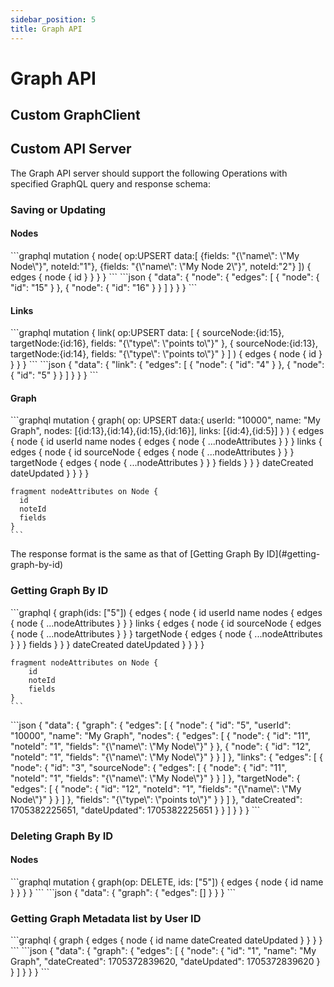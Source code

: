 ```yaml
---
sidebar_position: 5
title: Graph API
---
```



Graph API
=========

Custom GraphClient
------------------

Custom API Server
-----------------

The Graph API server should support the following Operations with specified GraphQL query and response schema:

### Saving or Updating

#### Nodes

<Tabs>
  <TabItem value="graphql-query" label="GraphQL Query" default>
    ```graphql
    mutation {
        node(
          op:UPSERT
          data:[
            {fields: "{\"name\": \"My Node\"}", noteId:"1"},
            {fields: "{\"name\": \"My Node 2\"}", noteId:"2"}
          ]) {
            edges {
                node {
                    id
                }
            }
        }
    }
    ```
  </TabItem>
  <TabItem value="graphql-response" label="Response">
    ```json
    {
      "data": {
        "node": {
          "edges": [
            {
              "node": {
                "id": "15"
              }
            },
            {
              "node": {
                "id": "16"
              }
            }
          ]
        }
      }
    }
    ```
  </TabItem>
</Tabs>

#### Links

<Tabs>
  <TabItem value="graphql-query" label="GraphQL Query" default>
    ```graphql
    mutation {
        link(
            op:UPSERT
            data: [     
              {
                sourceNode:{id:15},
                targetNode:{id:16},
                fields: "{\"type\": \"points to\"}"
              },
              {
                sourceNode:{id:13},
                targetNode:{id:14},
                fields: "{\"type\": \"points to\"}"
              }
            ]
        ) {
            edges {
                node {
                    id
                }
            }
        }
    }
    ```
  </TabItem>
  <TabItem value="graphql-response" label="Response">
    ```json
    {
      "data": {
        "link": {
          "edges": [
            {
              "node": {
                "id": "4"
              }
            },
            {
              "node": {
                "id": "5"
              }
            }
          ]
        }
      }
    }
    ```
  </TabItem>
</Tabs>

#### Graph

<Tabs>
  <TabItem value="graphql-query" label="GraphQL Query" default>
    ```graphql
    mutation {
        graph(
            op: UPSERT
            data:{
                userId: "10000",
                name: "My Graph",
                nodes: [{id:13},{id:14},{id:15},{id:16}],
                links: [{id:4},{id:5}]
            }
        ) {
          edges {
            node {
                id
                userId
                name
                nodes {
                    edges {
                        node {
                            ...nodeAttributes
                        }
                    }
                }
                links {
                    edges {
                        node {
                            id
                            sourceNode {
                                edges {
                                    node {
                                        ...nodeAttributes
                                    }
                                }
                            }
                            targetNode {
                                edges {
                                    node {
                                        ...nodeAttributes
                                    }
                                }
                            }
                            fields
                        }
                    }
                }
                dateCreated
                dateUpdated
            }
          }
        }
    }

    fragment nodeAttributes on Node {
      id
      noteId
      fields
    }
    ```

  </TabItem>
  <TabItem value="graphql-response" label="Response">
    The response format is the same as that of [Getting Graph By ID](#getting-graph-by-id)
  </TabItem>
</Tabs>

### Getting Graph By ID

<Tabs>
  <TabItem value="graphql-query" label="GraphQL Query" default>
    ```graphql
    {
        graph(ids: ["5"]) {
            edges {
                node {
                    id
                    userId
                    name
                    nodes {
                        edges {
                            node {
                                ...nodeAttributes
                            }
                        }
                    }
                    links {
                        edges {
                            node {
                                id
                                sourceNode {
                                    edges {
                                        node {
                                            ...nodeAttributes
                                        }
                                    }
                                }
                                targetNode {
                                    edges {
                                        node {
                                            ...nodeAttributes
                                        }
                                    }
                                }
                                fields
                            }
                        }
                    }
                    dateCreated
                    dateUpdated
                }
            }
        }
    }

    fragment nodeAttributes on Node {
        id
        noteId
        fields
    }
    ```

  </TabItem>
  <TabItem value="graphql-response" label="Response">
    ```json
    {
      "data": {
        "graph": {
          "edges": [
            {
              "node": {
                "id": "5",
                "userId": "10000",
                "name": "My Graph",
                "nodes": {
                  "edges": [
                    {
                      "node": {
                        "id": "11",
                        "noteId": "1",
                        "fields": "{\"name\": \"My Node\"}"
                      }
                    },
                    {
                      "node": {
                        "id": "12",
                        "noteId": "1",
                        "fields": "{\"name\": \"My Node\"}"
                      }
                    }
                  ]
                },
                "links": {
                  "edges": [
                    {
                      "node": {
                        "id": "3",
                        "sourceNode": {
                          "edges": [
                            {
                              "node": {
                                "id": "11",
                                "noteId": "1",
                                "fields": "{\"name\": \"My Node\"}"
                              }
                            }
                          ]
                        },
                        "targetNode": {
                          "edges": [
                            {
                              "node": {
                                "id": "12",
                                "noteId": "1",
                                "fields": "{\"name\": \"My Node\"}"
                              }
                            }
                          ]
                        },
                        "fields": "{\"type\": \"points to\"}"
                      }
                    }
                  ]
                },
                "dateCreated": 1705382225651,
                "dateUpdated": 1705382225651
              }
            }
          ]
        }
      }
    }
    ```
  </TabItem>
</Tabs>

### Deleting Graph By ID

#### Nodes

<Tabs>
  <TabItem value="graphql-query" label="GraphQL Query" default>
    ```graphql
    mutation {
      graph(op: DELETE, ids: ["5"]) {
        edges {
          node {
            id
            name
          }
        }
      }
    }
    ```

  </TabItem>
  <TabItem value="graphql-response" label="Response">
    ```json
    {
      "data": {
        "graph": {
          "edges": []
        }
      }
    }
    ```

  </TabItem>
</Tabs>

### Getting Graph Metadata list by User ID

<Tabs>
  <TabItem value="graphql-query" label="GraphQL Query" default>
    ```graphql
    {
      graph {
          edges {
              node {
                id
                name
                dateCreated
                dateUpdated
              }
          }
      }
    }
    ```
  </TabItem>
  <TabItem value="graphql-response" label="Response">
    ```json
    {
      "data": {
        "graph": {
          "edges": [
            {
              "node": {
                "id": "1",
                "name": "My Graph",
                "dateCreated": 1705372839620,
                "dateUpdated": 1705372839620
              }
            }
          ]
        }
      }
    }
    ```
  </TabItem>
</Tabs>
